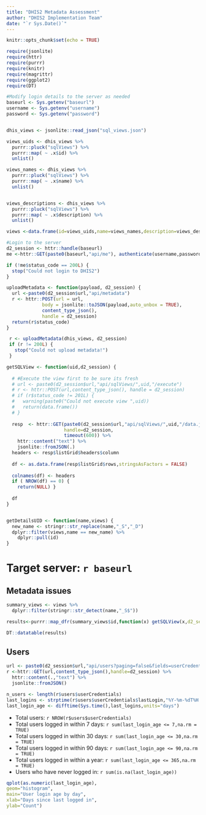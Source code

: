 ```yaml
---
title: "DHIS2 Metadata Assessment"
author: "DHIS2 Implementation Team"
date: "`r Sys.Date()`"
---
```

  
```r
knitr::opts_chunk$set(echo = TRUE)
```

```r
require(jsonlite)
require(httr)
require(purrr)
require(knitr)
require(magrittr)
require(ggplot2)
require(DT)

#Modify login details to the server as needed
baseurl <- Sys.getenv("baseurl")
username <- Sys.getenv("username")
password <- Sys.getenv("password")


dhis_views <- jsonlite::read_json("sql_views.json")

views_uids <- dhis_views %>% 
  purrr::pluck("sqlViews") %>%
  purrr::map( ~ .x$id) %>% 
  unlist()

views_names <- dhis_views %>% 
  purrr::pluck("sqlViews") %>%
  purrr::map( ~ .x$name) %>% 
  unlist()


views_descriptions <- dhis_views %>% 
  purrr::pluck("sqlViews") %>%
  purrr::map( ~ .x$description) %>% 
  unlist()

views <-data.frame(id=views_uids,name=views_names,description=views_descriptions,stringsAsFactors = FALSE)

#Login to the server
d2_session <- httr::handle(baseurl)
me <-httr::GET(paste0(baseurl,"api/me"), authenticate(username,password), handle= d2_session)

if (!me$status_code == 200L) {
  stop("Could not login to DHIS2")
}

uploadMetadata <- function(payload, d2_session) {
  url <-paste0(d2_session$url,"api/metadata")
  r <- httr::POST(url = url,
             body = jsonlite::toJSON(payload,auto_unbox = TRUE),
             content_type_json(),
             handle = d2_session)
  return(r$status_code)
}

 r <- uploadMetadata(dhis_views, d2_session)
 if (r != 200L) {
   stop("Could not upload metadata!")
 }

getSQLView <- function(uid,d2_session) {
  
  # #Execute the view first to be sure its fresh
  # url <- paste0(d2_session$url,"api/sqlViews/",uid,"/execute")
  # r <- httr::POST(url,content_type_json(), handle = d2_session)
  # if (r$status_code != 201L) {
  #   warning(paste0("Could not execute view ",uid))
  #   return(data.frame())
  # }
  
  resp  <- httr::GET(paste0(d2_session$url,"api/sqlViews/",uid,"/data.json"), 
                     handle=d2_session,
                     timeout(600)) %>% 
    httr::content("text") %>% 
    jsonlite::fromJSON(.)
  headers <- resp$listGrid$headers$column
  
  df <- as.data.frame(resp$listGrid$rows,stringsAsFactors = FALSE)
  
  colnames(df) <- headers
  if ( NROW(df) == 0) {
    return(NULL) } 
  
  df
}


getDetailsUID <- function(name,views) {
  new_name <- stringr::str_replace(name,"_S","_D")
  dplyr::filter(views,name == new_name) %>% 
    dplyr::pull(id)
}

```

# Target server: `r baseurl`

## Metadata issues

```r

summary_views <- views %>% 
  dplyr::filter(stringr::str_detect(name,"_S$"))

results<-purrr::map_dfr(summary_views$id,function(x) getSQLView(x,d2_session = d2_session))

DT::datatable(results)

```

## Users

```r

url <- paste0(d2_session$url,"api/users?paging=false&fields=userCredentials[*]")
r <-httr::GET(url,content_type_json(),handle=d2_session) %>% 
  httr::content(.,"text") %>% 
  jsonlite::fromJSON()

n_users <- length(r$users$userCredentials)
last_logins <- strptime(r$users$userCredentials$lastLogin,"%Y-%m-%dT%H:%M:%S") 
last_login_age <- difftime(Sys.time(),last_logins,units="days")

```

- Total users: `r NROW(r$users$userCredentials)`
- Total users logged in within 7 days: `r sum(last_login_age <= 7,na.rm = TRUE)`
- Total users logged in within 30 days: `r sum(last_login_age <= 30,na.rm = TRUE)`
- Total users logged in within 90 days: `r sum(last_login_age <= 90,na.rm = TRUE)`
- Total users logged in within a year: `r sum(last_login_age <= 365,na.rm = TRUE)`
- Users who have never logged in: `r sum(is.na(last_login_age))`



```r

qplot(as.numeric(last_login_age), 
geom="histogram",
main="User login age by day",
xlab="Days since last logged in",
ylab="Count")

```
